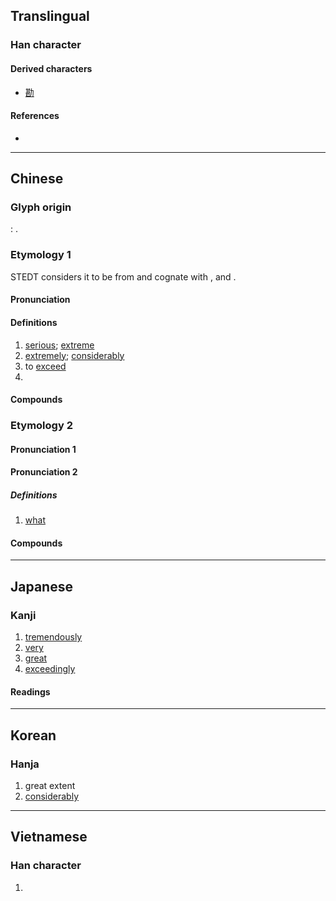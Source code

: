 {{also|其|什}}
{{character info/new}}
==Translingual==

===Han character===
{{Han char|rn=99|rad=甘|as=04|sn=9|four=44711|canj=TMMV|ids=⿱⿴龷𠄠⿺𠃊八(GV),⿱⿴龷𠄠⿺𠃊儿(JK),⿱⿴龷𠄠⿺㇄⿰丿㇄(HT)}}

====Derived characters====
* [[勘]]

====References====
* {{Han ref|kx=0754.060|dkj=21648|dj=1161.030|hdz=10025.050|uh=751A|ud=29978|bh=ACC6|bd=44230}}

----

==Chinese==
{{zh-forms|alt=𠥄,𠯕}}

===Glyph origin===
{{Han etyl}}
''{{w|Shuowen}}'': {{Han compound|甘|匹|ls=ic}}.

===Etymology 1===
STEDT considers it to be from {{inh|zh|sit-pro|*l-(t/d)jam||full; flat; straight}} and cognate with {{och-l|斟|to pour}}, {{och-l|淫|excessive}} and {{cog|bo|གཏམས||to fill up}}.

====Pronunciation====
{{zh-pron
|m=shèn
|m-s=
|c=sam6,sap6
|c_note=sap6 - rare
|c-t=
|g=
|h=pfs=sṳ́m
|j=
|mb=sēng
|md=sêng
|mn=sīm
|mn-t=sim6
|w=3zen
|x=
|mc=y
|oc=y
|cat=a,adv,v,pn
}}

====Definitions====
{{zh-hanzi}}

# [[serious]]; [[extreme]]
# [[extremely]]; [[considerably]]
# to [[exceed]]
# {{surname|zh}}

====Compounds====
{{zh-der|不甚|幸甚|去泰去甚|不為已甚|不求甚解|去甚去泰|不甚了了|厥功甚偉|不甚合意|忒甚|尤有甚者|尤甚|一之為甚|太甚|名聲籍甚|已甚|一之謂甚|家徒甚殷|甚而|甚或|更甚|甚口|甚是|甚至|甚雨|相得甚歡|日甚一日|疾風甚雨|甚囂塵上|甚人|欺人太甚|甚且|藉甚|莫此為甚|衣冠甚偉|聲稱籍甚|軒軒甚得|言之過甚|過甚其實|逼人太甚|腹笥甚廣|自奉甚儉|過甚其詞|過從甚密|著甚來由|籍甚|過甚|蝕甚|特甚}}

===Etymology 2===

====Pronunciation 1====
{{zh-see|什}}

====Pronunciation 2====
{{zh-pron
|m=甚
|c=sam6
|j=seng3
|dial=n
|cat=pron
}}

=====Definitions=====
{{zh-hanzi}}

# {{lb|zh|Jin|literary|or|dialectal|_|Mandarin}} [[what]]
#: {{zh-x|甚 事？|'''What''' is it?}}

====Compounds====
{{zh-der|甚的|甚底|則甚|做甚|只甚|沒甚|沒甚首尾|甚事|沒甚意思|著甚}}

----

==Japanese==

===Kanji===
{{ja-kanji|grade=c|rs=甘04}}

# [[tremendously]]
# [[very]]
# [[great]]
# [[exceedingly]]

====Readings====
{{ja-readings
|goon=じん<じん<じむ
|kanon=しん<しん<しむ
|toon=そも
|kun=はなは-だ, はなは-だし.い, なに-
}}

----

==Korean==

===Hanja===
{{ko-hanja|[[심하다|심할]]|심}}

# great extent
# [[considerably]]

----

==Vietnamese==

===Han character===
{{vi-hantu|[[thậm]], [[rậm]]|rs=甘04}}

# {{rfdef|vi|sort=甘04}}